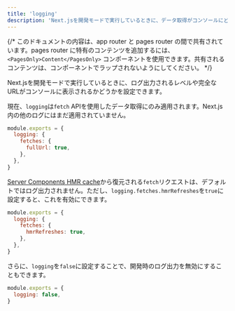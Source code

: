```yaml
---
title: 'logging'
description: 'Next.jsを開発モードで実行しているときに、データ取得がコンソールにどのようにログ出力されるかを設定します'
---
```


{/* このドキュメントの内容は、app router と pages router の間で共有されています。pages router に特有のコンテンツを追加するには、`<PagesOnly>Content</PagesOnly>` コンポーネントを使用できます。共有されるコンテンツは、コンポーネントでラップされないようにしてください。 */}

Next.jsを開発モードで実行しているときに、ログ出力されるレベルや完全なURLがコンソールに表示されるかどうかを設定できます。

現在、`logging`は`fetch` APIを使用したデータ取得にのみ適用されます。Next.js内の他のログにはまだ適用されていません。

```js title="next.config.js"
module.exports = {
  logging: {
    fetches: {
      fullUrl: true,
    },
  },
}
```

[Server Components HMR cache](/docs/app/api-reference/next-config-js/serverComponentsHmrCache)から復元される`fetch`リクエストは、デフォルトではログ出力されません。ただし、`logging.fetches.hmrRefreshes`を`true`に設定すると、これを有効にできます。

```js title="next.config.js"
module.exports = {
  logging: {
    fetches: {
      hmrRefreshes: true,
    },
  },
}
```

さらに、`logging`を`false`に設定することで、開発時のログ出力を無効にすることもできます。

```js title="next.config.js"
module.exports = {
  logging: false,
}
```